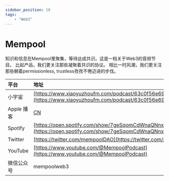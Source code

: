 ---
sidebar_position: 10
tags:
    - "Web3"
---

# Mempool

知识和信息在Mempool里聚集，等待达成共识。这是一档关于Web3的音频节目。
比起产品，我们更关注那些凝聚着共识的协议。
相比一时风潮，我们更关注那些朝着permissionless, trustless孜孜不倦迈进的步伐。

| 平台 | 地址 |
|:--|:----|
| 小宇宙 | [https://www.xiaoyuzhoufm.com/podcast/63c0f56e696d400010e9317f](https://www.xiaoyuzhoufm.com/podcast/63c0f56e696d400010e9317f) |
| Apple 播客 | [CN](https://podcasts.apple.com/cn/podcast/mempool/id1671476321) |
| Spotify | [https://open.spotify.com/show/7geSqomCdWnaQNnxpk3TL5](https://open.spotify.com/show/7geSqomCdWnaQNnxpk3TL5) |
| Twitter | [https://twitter.com/mempoolDAO](https://twitter.com/mempoolDAO) |
| YouTube | [https://www.youtube.com/@MempoolPodcast](https://www.youtube.com/@MempoolPodcast) |
| 微信公众号 | mempoolweb3 |

